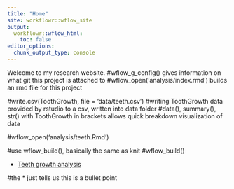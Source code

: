 ```yaml
---
title: "Home"
site: workflowr::wflow_site
output:
  workflowr::wflow_html:
    toc: false
editor_options:
  chunk_output_type: console
---
```


Welcome to my research website.
#wflow_g_config() gives information on what git this project is attached to
#wflow_open('analysis/index.rmd') builds an rmd file for this project

#write.csv(ToothGrowth, file = 'data/teeth.csv')
#writing ToothGrowth data provided by rstudio to a csv, written into data folder
#data(), summary(), str() with ToothGrowth in brackets allows quick breakdown visualization of data

#wflow_open('analysis/teeth.Rmd')

#use wflow_build(), basically the same as knit
#wflow_build()

* [Teeth growth analysis](teeth.html)

#the * just tells us this is a bullet point
